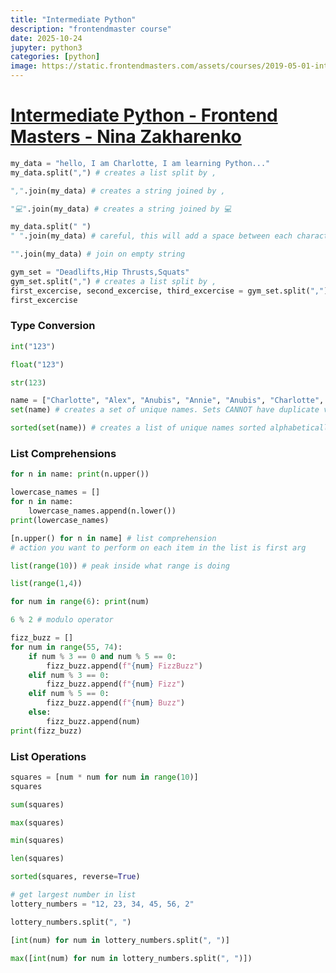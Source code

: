```yaml
---
title: "Intermediate Python"
description: "frontendmaster course"
date: 2025-10-24
jupyter: python3
categories: [python]
image: https://static.frontendmasters.com/assets/courses/2019-05-01-intermediate-python/posterframe.webp
---
```


# [Intermediate Python - Frontend Masters - Nina Zakharenko](https://frontendmasters.com/courses/intermediate-python/)

```python
my_data = "hello, I am Charlotte, I am learning Python..."
my_data.split(",") # creates a list split by ,
```

```python
",".join(my_data) # creates a string joined by ,
```

```python
"💻".join(my_data) # creates a string joined by 💻
```

```python
my_data.split(" ")
" ".join(my_data) # careful, this will add a space between each character
```


```python
"".join(my_data) # join on empty string
```

```python
gym_set = "Deadlifts,Hip Thrusts,Squats"
gym_set.split(",") # creates a list split by ,
first_excercise, second_excercise, third_excercise = gym_set.split(",")
first_excercise
```

### Type Conversion

```python
int("123")
```


```python
float("123")
```

```python
str(123)
```

```python
name = ["Charlotte", "Alex", "Anubis", "Annie", "Anubis", "Charlotte", "Alex", "Annie", "Anubis"]
set(name) # creates a set of unique names. Sets CANNOT have duplicate values.
```


```python
sorted(set(name)) # creates a list of unique names sorted alphabetically, lists have ORDER. sets do not.
```

### List Comprehensions

```python
for n in name: print(n.upper())
```


```python
lowercase_names = []
for n in name: 
    lowercase_names.append(n.lower())
print(lowercase_names)
```

```python
[n.upper() for n in name] # list comprehension
# action you want to perform on each item in the list is first arg  
```

```python
list(range(10)) # peak inside what range is doing
```

```python
list(range(1,4))
```

```python
for num in range(6): print(num)
```

```python
6 % 2 # modulo operator
```

```python
fizz_buzz = []
for num in range(55, 74):
    if num % 3 == 0 and num % 5 == 0:
        fizz_buzz.append(f"{num} FizzBuzz")
    elif num % 3 == 0:
        fizz_buzz.append(f"{num} Fizz")
    elif num % 5 == 0:
        fizz_buzz.append(f"{num} Buzz")
    else:
        fizz_buzz.append(num)
print(fizz_buzz)
```

### List Operations

```python
squares = [num * num for num in range(10)]
squares
```

```python
sum(squares)
```

```python
max(squares)
```

```python
min(squares)
```

```python
len(squares)
```

```python
sorted(squares, reverse=True)
```


```python
# get largest number in list
lottery_numbers = "12, 23, 34, 45, 56, 2" 
```

```python
lottery_numbers.split(", ")
```

```python
[int(num) for num in lottery_numbers.split(", ")]
```

```python
max([int(num) for num in lottery_numbers.split(", ")])
```
